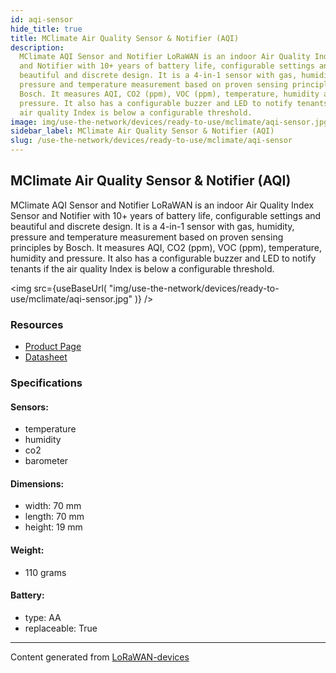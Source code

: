 ```yaml
---
id: aqi-sensor
hide_title: true
title: MClimate Air Quality Sensor & Notifier (AQI)
description:
  MClimate AQI Sensor and Notifier LoRaWAN is an indoor Air Quality Index Sensor
  and Notifier with 10+ years of battery life, configurable settings and
  beautiful and discrete design. It is a 4-in-1 sensor with gas, humidity,
  pressure and temperature measurement based on proven sensing principles by
  Bosch. It measures AQI, CO2 (ppm), VOC (ppm), temperature, humidity and
  pressure. It also has a configurable buzzer and LED to notify tenants if the
  air quality Index is below a configurable threshold.
image: img/use-the-network/devices/ready-to-use/mclimate/aqi-sensor.jpg
sidebar_label: MClimate Air Quality Sensor & Notifier (AQI)
slug: /use-the-network/devices/ready-to-use/mclimate/aqi-sensor
---
```



## MClimate Air Quality Sensor & Notifier (AQI)

MClimate AQI Sensor and Notifier LoRaWAN is an indoor Air Quality Index Sensor
and Notifier with 10+ years of battery life, configurable settings and beautiful
and discrete design. It is a 4-in-1 sensor with gas, humidity, pressure and
temperature measurement based on proven sensing principles by Bosch. It measures
AQI, CO2 (ppm), VOC (ppm), temperature, humidity and pressure. It also has a
configurable buzzer and LED to notify tenants if the air quality Index is below
a configurable threshold.

<img
  src={useBaseUrl(
    "img/use-the-network/devices/ready-to-use/mclimate/aqi-sensor.jpg"
  )}
/>

### Resources

- [Product Page](https://mclimate.bit.ai/docs/view/S14D8XaQJGaz6cF4)
- [Datasheet](https://d19bjv63x2j8ah.cloudfront.net/v2/22667/contents/Q4RlX1XZwpcn867d/MClimate_AQI_Sensor___Notifier-datasheet-lorawan-en.pdf)

### Specifications

#### Sensors:

- temperature
- humidity
- co2
- barometer

#### Dimensions:

- width: 70 mm
- length: 70 mm
- height: 19 mm

#### Weight:

- 110 grams

#### Battery:

- type: AA
- replaceable: True

---

Content generated from
[LoRaWAN-devices](https://github.com/TheThingsNetwork/lorawan-devices)
